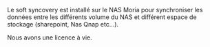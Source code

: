 
Le soft syncovery est installé sur le NAS Moria pour synchroniser les données entre les différents volume du NAS et différent espace de stockage (sharepoint, Nas Qnap etc...).


Nous avons une licence à vie.